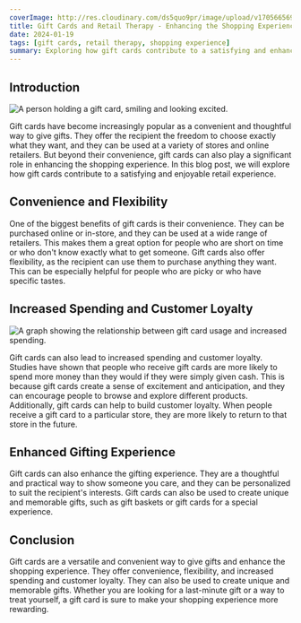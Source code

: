 ```yaml
---
coverImage: http://res.cloudinary.com/ds5quo9pr/image/upload/v1705665694/Blog-Posts/rid31lwebp.jpg
title: Gift Cards and Retail Therapy - Enhancing the Shopping Experience
date: 2024-01-19
tags: [gift cards, retail therapy, shopping experience]
summary: Exploring how gift cards contribute to a satisfying and enhanced retail experience.
---
```


## Introduction

![A person holding a gift card, smiling and looking excited.](http://res.cloudinary.com/ds5quo9pr/image/upload/v1705665694/Blog-Posts/rid31lwebp.jpg)

Gift cards have become increasingly popular as a convenient and thoughtful way to give gifts. They offer the recipient the freedom to choose exactly what they want, and they can be used at a variety of stores and online retailers. But beyond their convenience, gift cards can also play a significant role in enhancing the shopping experience. In this blog post, we will explore how gift cards contribute to a satisfying and enjoyable retail experience.

## Convenience and Flexibility



One of the biggest benefits of gift cards is their convenience. They can be purchased online or in-store, and they can be used at a wide range of retailers. This makes them a great option for people who are short on time or who don't know exactly what to get someone. Gift cards also offer flexibility, as the recipient can use them to purchase anything they want. This can be especially helpful for people who are picky or who have specific tastes.

## Increased Spending and Customer Loyalty

![A graph showing the relationship between gift card usage and increased spending.](http://res.cloudinary.com/ds5quo9pr/image/upload/v1705665971/Blog-Posts/6b7Cpkwebp.jpg)

Gift cards can also lead to increased spending and customer loyalty. Studies have shown that people who receive gift cards are more likely to spend more money than they would if they were simply given cash. This is because gift cards create a sense of excitement and anticipation, and they can encourage people to browse and explore different products. Additionally, gift cards can help to build customer loyalty. When people receive a gift card to a particular store, they are more likely to return to that store in the future.

## Enhanced Gifting Experience



Gift cards can also enhance the gifting experience. They are a thoughtful and practical way to show someone you care, and they can be personalized to suit the recipient's interests. Gift cards can also be used to create unique and memorable gifts, such as gift baskets or gift cards for a special experience.

## Conclusion

Gift cards are a versatile and convenient way to give gifts and enhance the shopping experience. They offer convenience, flexibility, and increased spending and customer loyalty. They can also be used to create unique and memorable gifts. Whether you are looking for a last-minute gift or a way to treat yourself, a gift card is sure to make your shopping experience more rewarding.